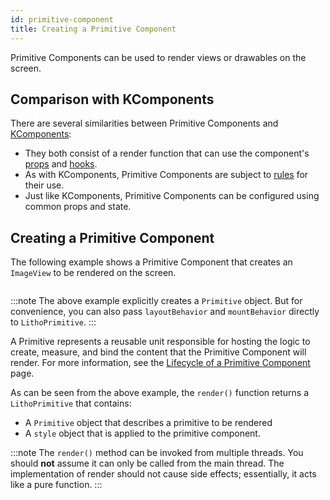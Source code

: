 ```yaml
---
id: primitive-component
title: Creating a Primitive Component
---
```


Primitive Components can be used to render views or drawables on the screen.

## Comparison with KComponents

There are several similarities between Primitive Components and [KComponents](/mainconcepts/components-basics.mdx):

* They both consist of a render function that can use the component's [props](../props.mdx) and [hooks](../hooks-intro.mdx).
* As with KComponents, Primitive Components are subject to [rules](../components-basics.mdx/#rules-for-components) for their use.
* Just like KComponents, Primitive Components can be configured using common props and state.

## Creating a Primitive Component

The following example shows a Primitive Component that creates an `ImageView` to be rendered on the screen.

```kotlin file=sample/src/main/java/com/facebook/samples/litho/kotlin/primitives/SimpleImageViewComponent.kt start=start_image_primitive_component_example end=end_image_primitive_component_example
```

:::note
The above example explicitly creates a `Primitive` object. But for convenience, you can also pass `layoutBehavior` and `mountBehavior` directly to `LithoPrimitive`.
:::

A Primitive represents a reusable unit responsible for hosting the logic to create, measure, and bind the content that the Primitive Component will render. For more information, see the [Lifecycle of a Primitive Component](primitive.mdx) page.

As can be seen from the above example, the `render()` function returns a `LithoPrimitive` that contains:

* A `Primitive` object that describes a primitive to be rendered
* A `style` object that is applied to the primitive component.

:::note
The `render()` method can be invoked from multiple threads. You should **not** assume it can only be called from the main thread. The implementation of render should not cause side effects; essentially, it acts like a pure function.
:::
